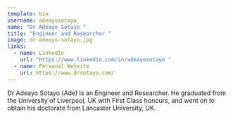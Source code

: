 ```yaml
---
template: bio
username: adeayosotayo
name: "Dr Adeayo Sotayo "
title: "Engineer and Researcher "
image: dr-adeayo-sotayo.jpg
links:
  - name: LinkedIn
    url: "https://www.linkedin.com/in/adeayosotayo "
  - name: Personal Website
    url: https://www.drsotayo.com/
---
```

Dr Adeayo Sotayo (Ade) is an Engineer and Researcher. He graduated from the University of Liverpool, UK with First Class honours, and went on to obtain his doctorate from Lancaster University, UK.
